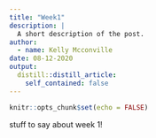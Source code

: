 ```yaml
---
title: "Week1"
description: |
  A short description of the post.
author:
  - name: Kelly Mcconville
date: 08-12-2020
output:
  distill::distill_article:
    self_contained: false
---
```


```r
knitr::opts_chunk$set(echo = FALSE)
```

stuff to say about week 1!

